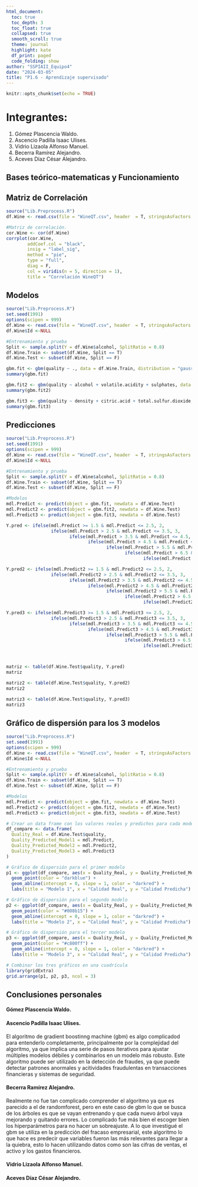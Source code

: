 ```yaml
---
html_document:
  toc: true
  toc_depth: 3
  toc_float: true
  collapsed: true
  smooth_scroll: true
  theme: journal
  highlight: kate
  df_print: paged
  code_folding: show
author: "SSPIAII_Equipo4"
date: "2024-03-05"
title: "P1.6 - Aprendizaje supervisado"
---
```


```r
knitr::opts_chunk$set(echo = TRUE)
```

# Integrantes:<br> 
  1. Gómez Plascencia Waldo.<br>
  2. Ascencio Padilla Isaac Ulises.<br>
  3. Vidrio Lizaola Alfonso Manuel.<br>
  4. Becerra Ramírez Alejandro.<br>
  5. Aceves Díaz César Alejandro.<br>

## Bases teórico-matematicas y Funcionamiento



## Matriz de Correlación
```r
source("Lib.Preprocess.R")
df.Wine <- read.csv(file = "WineQT.csv", header  = T, stringsAsFactors = F)

#Matriz de correlación.
cor.Wine <- cor(df.Wine)
corrplot(cor.Wine,
        addCoef.col = "black",
        insig = "label_sig",
        method = "pie",
        type = "full",
        diag = F,
        col = viridis(n = 5, direction = 1),
        title = "Correlación WineQT")


```

## Modelos
```r
source("Lib.Preprocess.R")
set.seed(1991)
options(scipen = 999)
df.Wine <- read.csv(file = "WineQT.csv", header  = T, stringsAsFactors = F)
df.Wine$Id <-NULL

#Entrenamiento y prueba
Split <- sample.split(Y = df.Wine$alcohol, SplitRatio = 0.8)
df.Wine.Train <- subset(df.Wine, Split == T)
df.Wine.Test <- subset(df.Wine, Split == F)

gbm.fit <- gbm(quality ~ ., data = df.Wine.Train, distribution = "gaussian", n.trees = 1000, interaction.depth = 3, shrinkage = 0.01, cv.folds = 5, verbose = T)
summary(gbm.fit)

gbm.fit2 <- gbm(quality ~ alcohol + volatile.acidity + sulphates, data = df.Wine.Train, distribution = "gaussian", n.trees = 1000, interaction.depth = 3, shrinkage = 0.01, cv.folds = 5, verbose = T)
summary(gbm.fit2)

gbm.fit3 <- gbm(quality ~ density + citric.acid + total.sulfur.dioxide, data = df.Wine.Train, distribution = "gaussian", n.trees = 1000, interaction.depth = 3, shrinkage = 0.01, cv.folds = 5, verbose = T)
summary(gbm.fit3)
```

## Predicciones
```r
source("Lib.Preprocess.R")
set.seed(1991)
options(scipen = 999)
df.Wine <- read.csv(file = "WineQT.csv", header  = T, stringsAsFactors = F)
df.Wine$Id <-NULL

#Entrenamiento y prueba
Split <- sample.split(Y = df.Wine$alcohol, SplitRatio = 0.8)
df.Wine.Train <- subset(df.Wine, Split == T)
df.Wine.Test <- subset(df.Wine, Split == F)

#Modelos
mdl.Predict <- predict(object = gbm.fit, newdata = df.Wine.Test)
mdl.Predict2 <- predict(object = gbm.fit2, newdata = df.Wine.Test)
mdl.Predict3 <- predict(object = gbm.fit3, newdata = df.Wine.Test)

Y.pred <- ifelse(mdl.Predict >= 1.5 & mdl.Predict <= 2.5, 2,
                 ifelse(mdl.Predict > 2.5 & mdl.Predict <= 3.5, 3,
                        ifelse(mdl.Predict > 3.5 & mdl.Predict <= 4.5, 4,
                               ifelse(mdl.Predict > 4.5 & mdl.Predict <= 5.5, 5,
                                      ifelse(mdl.Predict > 5.5 & mdl.Predict <= 6.5, 6,
                                             ifelse(mdl.Predict > 6.5 & mdl.Predict <= 7.5, 7,
                                                    ifelse(mdl.Predict > 7.5 & mdl.Predict <= 8.5, 8, NA)))))))

Y.pred2 <- ifelse(mdl.Predict2 >= 1.5 & mdl.Predict2 <= 2.5, 2,
                 ifelse(mdl.Predict2 > 2.5 & mdl.Predict2 <= 3.5, 3,
                        ifelse(mdl.Predict2 > 3.5 & mdl.Predict2 <= 4.5, 4,
                               ifelse(mdl.Predict2 > 4.5 & mdl.Predict2 <= 5.5, 5,
                                      ifelse(mdl.Predict2 > 5.5 & mdl.Predict2 <= 6.5, 6,
                                             ifelse(mdl.Predict2 > 6.5 & mdl.Predict2 <= 7.5, 7,
                                                    ifelse(mdl.Predict2 > 7.5 & mdl.Predict2 <= 8.5, 8, NA)))))))

Y.pred3 <- ifelse(mdl.Predict3 >= 1.5 & mdl.Predict3 <= 2.5, 2,
                 ifelse(mdl.Predict3 > 2.5 & mdl.Predict3 <= 3.5, 3,
                        ifelse(mdl.Predict3 > 3.5 & mdl.Predict3 <= 4.5, 4,
                               ifelse(mdl.Predict3 > 4.5 & mdl.Predict3 <= 5.5, 5,
                                      ifelse(mdl.Predict3 > 5.5 & mdl.Predict3 <= 6.5, 6,
                                             ifelse(mdl.Predict3 > 6.5 & mdl.Predict3 <= 7.5, 7,
                                                    ifelse(mdl.Predict3 > 7.5 & mdl.Predict3 <= 8.5, 8, NA)))))))



matriz <- table(df.Wine.Test$quality, Y.pred)
matriz

matriz2 <- table(df.Wine.Test$quality, Y.pred2)
matriz2

matriz3 <- table(df.Wine.Test$quality, Y.pred3)
matriz3
```

## Gráfico de dispersión para los 3 modelos
```r
source("Lib.Preprocess.R")
set.seed(1991)
options(scipen = 999)
df.Wine <- read.csv(file = "WineQT.csv", header  = T, stringsAsFactors = F)
df.Wine$Id <-NULL

#Entrenamiento y prueba
Split <- sample.split(Y = df.Wine$alcohol, SplitRatio = 0.8)
df.Wine.Train <- subset(df.Wine, Split == T)
df.Wine.Test <- subset(df.Wine, Split == F)

#Modelos
mdl.Predict <- predict(object = gbm.fit, newdata = df.Wine.Test)
mdl.Predict2 <- predict(object = gbm.fit2, newdata = df.Wine.Test)
mdl.Predict3 <- predict(object = gbm.fit3, newdata = df.Wine.Test)

# Crear un data frame con los valores reales y predichos para cada modelo
df_compare <- data.frame(
  Quality_Real = df.Wine.Test$quality,
  Quality_Predicted_Model1 = mdl.Predict,
  Quality_Predicted_Model2 = mdl.Predict2,
  Quality_Predicted_Model3 = mdl.Predict3
)

# Gráfico de dispersión para el primer modelo
p1 <- ggplot(df_compare, aes(x = Quality_Real, y = Quality_Predicted_Model1)) +
  geom_point(color = "darkblue") +
  geom_abline(intercept = 0, slope = 1, color = "darkred") +
  labs(title = "Modelo 1", x = "Calidad Real", y = "Calidad Predicha")

# Gráfico de dispersión para el segundo modelo
p2 <- ggplot(df_compare, aes(x = Quality_Real, y = Quality_Predicted_Model2)) +
  geom_point(color = "#008b15") +
  geom_abline(intercept = 0, slope = 1, color = "darkred") +
  labs(title = "Modelo 2", x = "Calidad Real", y = "Calidad Predicha")

# Gráfico de dispersión para el tercer modelo
p3 <- ggplot(df_compare, aes(x = Quality_Real, y = Quality_Predicted_Model3)) +
  geom_point(color = "#c800ff") +
  geom_abline(intercept = 0, slope = 1, color = "darkred") +
  labs(title = "Modelo 3", x = "Calidad Real", y = "Calidad Predicha")

# Combinar los tres gráficos en una cuadrícula
library(gridExtra)
grid.arrange(p1, p2, p3, ncol = 3)
```

## Conclusiones personales 

#### Gómez Plascencia Waldo.<br> 


#### Ascencio Padilla Isaac Ulises.<br> 
El algoritmo de gradient boostinng machine (gbm) es algo complicadod para entenderlo completamente, principalmente por la complejidad del algoritmo, ya que implica una serie de pasos iterativos para ajustar múltiples modelos débiles y combinarlos en un modelo más robusto.
Este algoritmo puede ser utilizado en la detección de fraudes, ya que puede detectar patrones anormales y acitividades fraudulentas en transacciones financieras y sistemas de seguridad.

#### Becerra Ramírez Alejandro.<br>
Realmente no fue tan complicado comprender el algoritmo ya que es parecido a el de randomforest, pero en este caso de gbm lo que se busca de los árboles es que se vayan entrenando y que cada nuevo árbol vaya mejorando y quitando errores. Lo complicado fue más bien el escoger bien los hiperparámetros para no hacer un sobreajuste.
A lo que investigué el gbm se utiliza en la predicción del fracaso empresarial, este algoritmo lo que hace es predecir que variables fueron las más relevantes para llegar a la quiebra, esto lo hacen utilizando datos como son las cifras de ventas, el activo y los gastos financieros.

#### Vidrio Lizaola Alfonso Manuel.<br>


#### Aceves Díaz César Alejandro.<br> 


